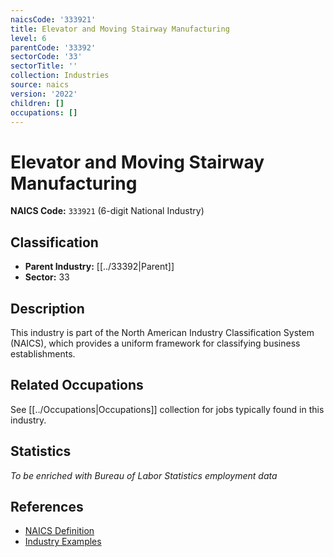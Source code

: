 ```yaml
---
naicsCode: '333921'
title: Elevator and Moving Stairway Manufacturing
level: 6
parentCode: '33392'
sectorCode: '33'
sectorTitle: ''
collection: Industries
source: naics
version: '2022'
children: []
occupations: []
---
```

# Elevator and Moving Stairway Manufacturing

**NAICS Code:** `333921` (6-digit National Industry)

## Classification

- **Parent Industry:** [[../33392|Parent]]
- **Sector:** 33

## Description

This industry is part of the North American Industry Classification System (NAICS), which provides a uniform framework for classifying business establishments.

## Related Occupations

See [[../Occupations|Occupations]] collection for jobs typically found in this industry.

## Statistics

*To be enriched with Bureau of Labor Statistics employment data*

## References

- [NAICS Definition](https://www.census.gov/naics/)
- [Industry Examples](https://www.census.gov/naics/2022NAICS/)
